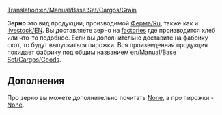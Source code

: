 [[Translation:en/Manual/Base Set/Cargos/Grain]]
{{ru/Перевод|en/Manual/Base Set/Cargos/Grain|0}}

{{ru/Manual/Base Set/Cargos/Груз|груз=Зерно
|изображение=en/Manual/Base Set/Cargos/Grain.png
|производит=[[en/Manual/Base Set/Industries/Farm]]
|принимает=[[en/Manual/Base Set/Industries/Factory]]
}}

'''Зерно''' это вид продукции, производимой [[ru/Manual/Base Set/Industries/Ферма|Ферма/Ru]], также как и [[ru/Домашний скот|livestock/EN]]. 
Вы доставляете зерно на [[en/Manual/Base Set/Industries/Factory|factories]] где производится хлеб или что-то подобное. Если вы дополнительно доставите на фабрику скот, то будут выпускаться пирожки. Вся произведенная продукция покидает фабрику под общим названием [[en/Manual/Base Set/Cargos/Goods]].


==Дополнения==
Про зерно вы можете дополнительно почитать [https://www.wikipedia.org/wiki/Cereal None], а про пирожки - [https://www.wikipedia.org/wiki/Pie None].